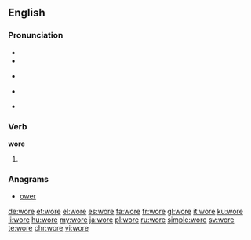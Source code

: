 {{also|WORE}}
==English==

===Pronunciation===
* {{IPA|/woɹ/|/wɔɹ/}}
* {{audio|en-us-wore.ogg|Audio (US)|lang=en}}
* {{a|RP}} {{IPA|/wɔː/}}
* {{homophones|lang=en|war}} {{qualifier|some dialects}}
* {{rhymes|ɔː(r)}}

===Verb===
'''wore'''

# {{en-simple past of|wear}}

===Anagrams===
* [[ower#English|ower]]

[[de:wore]]
[[et:wore]]
[[el:wore]]
[[es:wore]]
[[fa:wore]]
[[fr:wore]]
[[gl:wore]]
[[it:wore]]
[[ku:wore]]
[[li:wore]]
[[hu:wore]]
[[my:wore]]
[[ja:wore]]
[[pl:wore]]
[[ru:wore]]
[[simple:wore]]
[[sv:wore]]
[[te:wore]]
[[chr:wore]]
[[vi:wore]]